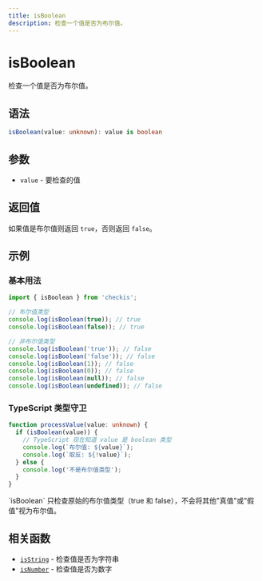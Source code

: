 ```yaml
---
title: isBoolean
description: 检查一个值是否为布尔值。
---
```



# isBoolean

检查一个值是否为布尔值。

## 语法

```typescript
isBoolean(value: unknown): value is boolean
```

## 参数

- `value` - 要检查的值

## 返回值

如果值是布尔值则返回 `true`，否则返回 `false`。

## 示例

### 基本用法

```typescript
import { isBoolean } from 'checkis';

// 布尔值类型
console.log(isBoolean(true)); // true
console.log(isBoolean(false)); // true

// 非布尔值类型
console.log(isBoolean('true')); // false
console.log(isBoolean('false')); // false
console.log(isBoolean(1)); // false
console.log(isBoolean(0)); // false
console.log(isBoolean(null)); // false
console.log(isBoolean(undefined)); // false
```

### TypeScript 类型守卫

```typescript
function processValue(value: unknown) {
  if (isBoolean(value)) {
    // TypeScript 现在知道 value 是 boolean 类型
    console.log(`布尔值: ${value}`);
    console.log(`取反: ${!value}`);
  } else {
    console.log('不是布尔值类型');
  }
}
```

<Callout>
`isBoolean` 只检查原始的布尔值类型（true 和 false），不会将其他"真值"或"假值"视为布尔值。
</Callout>

## 相关函数

- [`isString`](/zh/api/isString) - 检查值是否为字符串
- [`isNumber`](/zh/api/isNumber) - 检查值是否为数字
